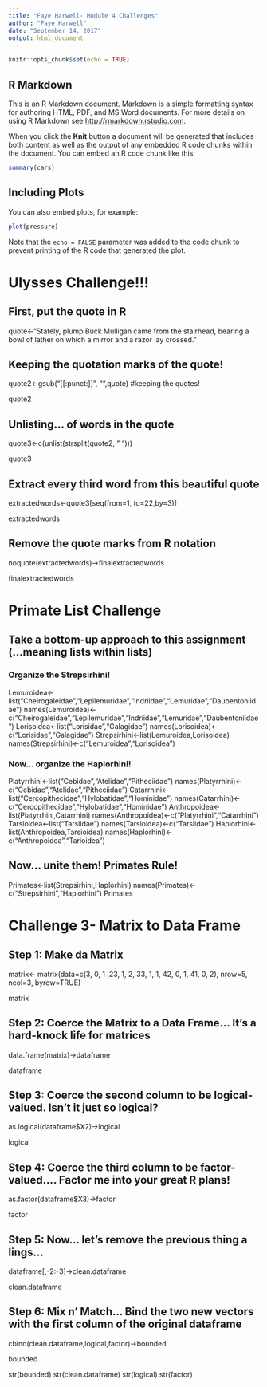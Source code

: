 ```yaml
---
title: "Faye Harwell- Module 4 Challenges"
author: "Faye Harwell"
date: "September 14, 2017"
output: html_document
---
```


```r
knitr::opts_chunk$set(echo = TRUE)
```

## R Markdown

This is an R Markdown document. Markdown is a simple formatting syntax for authoring HTML, PDF, and MS Word documents. For more details on using R Markdown see <http://rmarkdown.rstudio.com>.

When you click the **Knit** button a document will be generated that includes both content as well as the output of any embedded R code chunks within the document. You can embed an R code chunk like this:

```r
summary(cars)
```

## Including Plots

You can also embed plots, for example:

```r
plot(pressure)
```

Note that the `echo = FALSE` parameter was added to the code chunk to prevent printing of the R code that generated the plot.

# Ulysses Challenge!!!

## First, put the quote in R
quote<-"Stately, plump Buck Mulligan came from the stairhead, bearing a bowl of lather on which a mirror and a razor lay crossed."

## Keeping the quotation marks of the quote!
quote2<-gsub("[[:punct:]]", "",quote) #keeping the quotes!

quote2

## Unlisting... of words in the quote
quote3<-c(unlist(strsplit(quote2, " ")))

quote3

## Extract every third word from this beautiful quote
extractedwords<-quote3[seq(from=1, to=22,by=3)]

extractedwords

## Remove the quote marks from R notation
noquote(extractedwords)->finalextractedwords

finalextractedwords

# Primate List Challenge

## Take a bottom-up approach to this assignment (...meaning lists within lists)

### Organize the Strepsirhini!

Lemuroidea<-list("Cheirogaleidae","Lepilemuridae","Indriidae","Lemuridae","Daubentoniidae")
names(Lemuroidea)<-c("Cheirogaleidae","Lepilemuridae","Indriidae","Lemuridae","Daubentoniidae")
Lorisoidea<-list("Lorisidae","Galagidae")
names(Lorisoidea)<-c("Lorisidae","Galagidae")
Strepsirhini<-list(Lemuroidea,Lorisoidea)
names(Strepsirhini)<-c("Lemuroidea","Lorisoidea")

### Now... organize the Haplorhini!

Platyrrhini<-list("Cebidae","Atelidae","Pitheciidae")
names(Platyrrhini)<-c("Cebidae","Atelidae","Pitheciidae")
Catarrhini<-list("Cercopithecidae","Hylobatidae","Hominidae")
names(Catarrhini)<-c("Cercopithecidae","Hylobatidae","Hominidae")
Anthropoidea<-list(Platyrrhini,Catarrhini)
names(Anthropoidea)<-c("Platyrrhini","Catarrhini")
Tarsioidea<-list("Tarsiidae")
names(Tarsioidea)<-c("Tarsiidae")
Haplorhini<-list(Anthropoidea,Tarsioidea)
names(Haplorhini)<-c("Anthropoidea","Tarioidea")

## Now... unite them! Primates Rule!

Primates<-list(Strepsirhini,Haplorhini)
names(Primates)<-c("Strepsirhini","Haplorhini")
Primates

# Challenge 3- Matrix to Data Frame

## Step 1: Make da Matrix

matrix<- matrix(data=c(3, 0, 1 ,23, 1, 2, 33, 1, 1, 42, 0, 1, 41, 0, 2), nrow=5, ncol=3, byrow=TRUE)

matrix

## Step 2: Coerce the Matrix to a Data Frame... It's a hard-knock life for matrices

data.frame(matrix)->dataframe

dataframe 

## Step 3: Coerce the second column to be logical-valued. Isn't it just so logical? 

as.logical(dataframe$X2)->logical

logical

## Step 4: Coerce the third column to be factor-valued.... Factor me into your great R plans!

as.factor(dataframe$X3)->factor

factor

## Step 5: Now... let's remove the previous thing a lings...

dataframe[,-2:-3]->clean.dataframe

clean.dataframe

## Step 6: Mix n' Match... Bind the two new vectors with the first column of the original dataframe

cbind(clean.dataframe,logical,factor)->bounded

bounded

str(bounded)
str(clean.dataframe)
str(logical)
str(factor)